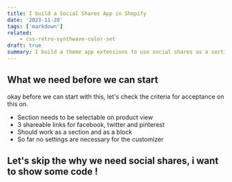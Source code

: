 ```yaml
---
title: I build a Social Shares App in Shopify
date: '2023-11-28'
tags: ['markdown']
related:
    - css-retro-synthwave-color-set
draft: true
summary: I build a theme app extensions to use social shares as a section. Here is how i made it. 
---
```


## What we need before we can start
okay before we can start with this, let's check the criteria for acceptance on this on.

- Section needs to be selectable on product view
- 3 shareable links for facebook, twitter and pinterest
- Should work as a section and as a block
- So far no settings are necessary for the customizer



## Let's skip the why we need social shares, i want to show some code !
